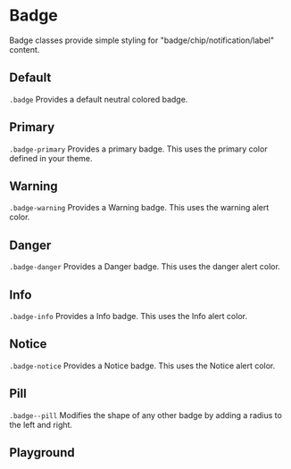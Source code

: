 
# Badge

Badge classes provide simple styling for "badge/chip/notification/label" content.

## Default

`.badge` Provides a default neutral colored badge.

<Canvas withToolbar>
  <Story id='components-badge--default' />
</Canvas>

## Primary

`.badge-primary` Provides a primary badge. This uses the primary color defined in your theme.

<Canvas withToolbar>
  <Story id='components-badge--primary' />
</Canvas>

## Warning

`.badge-warning` Provides a Warning badge. This uses the warning alert color.

<Canvas withToolbar>
  <Story id='components-badge--warning' />
</Canvas>

## Danger

`.badge-danger` Provides a Danger badge. This uses the danger alert color.

<Canvas withToolbar>
  <Story id='components-badge--danger' />
</Canvas>

## Info

`.badge-info` Provides a Info badge. This uses the Info alert color.

<Canvas withToolbar>
  <Story id='components-badge--info' />
</Canvas>

## Notice

`.badge-notice` Provides a Notice badge. This uses the Notice alert color.

<Canvas withToolbar>
  <Story id='components-badge--notice' />
</Canvas>

## Pill

`.badge--pill` Modifies the shape of any other badge by adding a radius to the left and right.

<Canvas withToolbar>
  <Story id='components-badge--pill' />
</Canvas>

## Playground

<Primary/>
<ArgsTable of='.' story='^'/>
